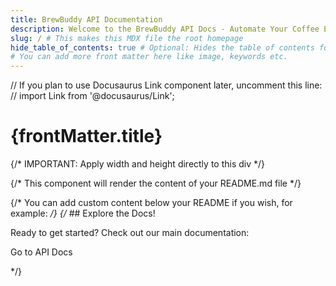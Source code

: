 ---
title: BrewBuddy API Documentation
description: Welcome to the BrewBuddy API Docs - Automate Your Coffee Experience.
slug: / # This makes this MDX file the root homepage
hide_table_of_contents: true # Optional: Hides the table of contents for this page on the right side.
# You can add more front matter here like image, keywords etc.
---

// If you plan to use Docusaurus Link component later, uncomment this line:
// import Link from '@docusaurus/Link';


# {frontMatter.title}

{/* IMPORTANT: Apply width and height directly to this div */}
<div style={{ textAlign: 'center', marginBottom: '2rem', width: '300px', height: '300px', margin: '0 auto' }}>
  <LottieAnimation
    jsonFileName="brewbuddy-anima.json"
    loop={true}
    autoplay={true}
    speed={1}    
  />
</div>

{/* This component will render the content of your README.md file */}
<ReadmeContent />

{/* You can add custom content below your README if you wish, for example: */}
{/* ## Explore the Docs!

Ready to get started? Check out our main documentation:

<p>
  <Link className="button button--primary button--lg" to="/docs/getting-started">
    Go to API Docs
  </Link>
</p>
*/}